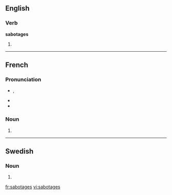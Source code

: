 ==English==

===Verb===
'''sabotages'''

# {{third-person singular of|[[sabotage]]}}

----

==French==

===Pronunciation===
* {{IPA|/sa.bɔ.taʒ/|lang=fr}}, {{X-SAMPA|/sa.bO.taZ/|lang=fr}}
* {{homophones|sabotage|lang=fr}}
* {{hyphenation|sa|bo|tages|lang=fr}}

===Noun===
{{infl|fr|plural}} {{m|p}}

# {{plural of|[[sabotage]]|lang=fr}}

----

==Swedish==

===Noun===
{{infl|sv|noun form}}

# {{sv-noun-form-indef-gen|sabotage}}

[[fr:sabotages]]
[[vi:sabotages]]